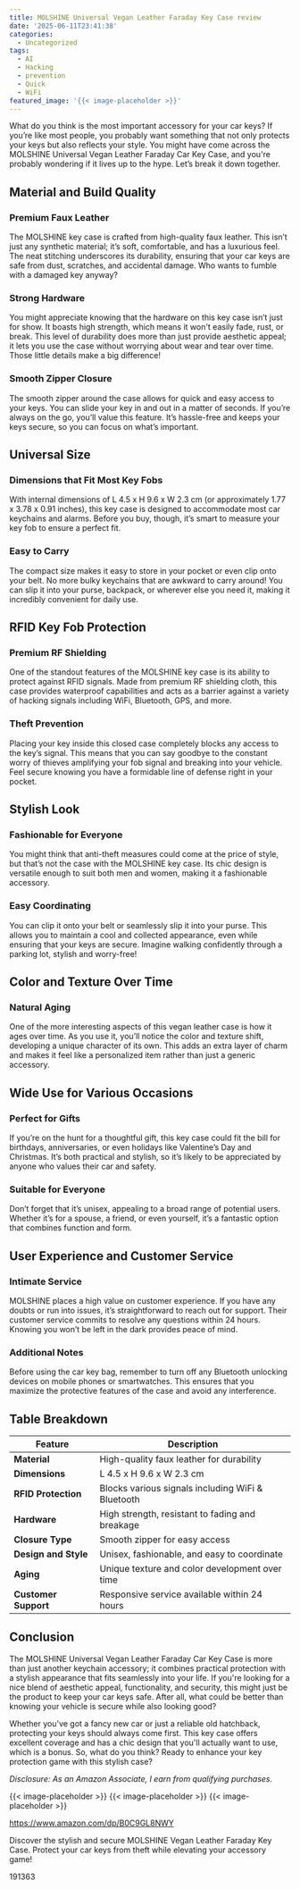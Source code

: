 ```yaml
---
title: MOLSHINE Universal Vegan Leather Faraday Key Case review
date: '2025-06-11T23:41:38'
categories:
  - Uncategorized
tags:
  - AI
  - Hacking
  - prevention
  - Quick
  - WiFi
featured_image: '{{< image-placeholder >}}'
---
```


<p>What do you think is the most important accessory for your car keys? If you’re like most people, you probably want something that not only protects your keys but also reflects your style. You might have come across the MOLSHINE Universal Vegan Leather Faraday Car Key Case, and you're probably wondering if it lives up to the hype. Let’s break it down together.</p> <p><a rel="nofollow" target="_blank" title="MOLSHINE Universal Vegan Leather Faraday Car Key Case, Car RFID Signal Blocking Key Fob Protector, Stylish Anti-Theft Car Key Pouch, Anti-Hacking Case Blocker, Jammer Signal Blocker (Beige)" href="https://www.amazon.com/dp/B0C9GL8NWY?tag=8118903-20" style='text-decoration: none; box-shadow: none;'></a></p> <p><a rel="nofollow" target="_blank" title="Click to view the MOLSHINE Universal Vegan Leather Faraday Car Key Case, Car RFID Signal Blocking Key Fob Protector, Stylish Anti-Theft Car Key Pouch, Anti-Hacking Case Blocker, Jammer Signal Blocker (Beige)." href="https://www.amazon.com/dp/B0C9GL8NWY?tag=8118903-20" style='text-decoration: none; box-shadow: none;'></a></p> <h2>Material and Build Quality</h2> <h3>Premium Faux Leather</h3> <p>The MOLSHINE key case is crafted from high-quality faux leather. This isn’t just any synthetic material; it’s soft, comfortable, and has a luxurious feel. The neat stitching underscores its durability, ensuring that your car keys are safe from dust, scratches, and accidental damage. Who wants to fumble with a damaged key anyway?</p> <h3>Strong Hardware</h3> <p>You might appreciate knowing that the hardware on this key case isn’t just for show. It boasts high strength, which means it won't easily fade, rust, or break. This level of durability does more than just provide aesthetic appeal; it lets you use the case without worrying about wear and tear over time. Those little details make a big difference!</p> <h3>Smooth Zipper Closure</h3> <p>The smooth zipper around the case allows for quick and easy access to your keys. You can slide your key in and out in a matter of seconds. If you’re always on the go, you’ll value this feature. It’s hassle-free and keeps your keys secure, so you can focus on what’s important.</p> <h2>Universal Size</h2> <h3>Dimensions that Fit Most Key Fobs</h3> <p>With internal dimensions of L 4.5 x H 9.6 x W 2.3 cm (or approximately 1.77 x 3.78 x 0.91 inches), this key case is designed to accommodate most car keychains and alarms. Before you buy, though, it’s smart to measure your key fob to ensure a perfect fit.</p> <h3>Easy to Carry</h3> <p>The compact size makes it easy to store in your pocket or even clip onto your belt. No more bulky keychains that are awkward to carry around! You can slip it into your purse, backpack, or wherever else you need it, making it incredibly convenient for daily use.</p> <p><a rel="nofollow" target="_blank" title="MOLSHINE Universal Vegan Leather Faraday Car Key Case, Car RFID Signal Blocking Key Fob Protector, Stylish Anti-Theft Car Key Pouch, Anti-Hacking Case Blocker, Jammer Signal Blocker (Beige)" href="https://www.amazon.com/dp/B0C9GL8NWY?tag=8118903-20" style='text-decoration: none; box-shadow: none;'></a></p> <p><a rel="nofollow" target="_blank" title="Click to view the MOLSHINE Universal Vegan Leather Faraday Car Key Case, Car RFID Signal Blocking Key Fob Protector, Stylish Anti-Theft Car Key Pouch, Anti-Hacking Case Blocker, Jammer Signal Blocker (Beige)." href="https://www.amazon.com/dp/B0C9GL8NWY?tag=8118903-20" style='text-decoration: none; box-shadow: none;'></a></p> </p><p></p><p></p><p></p><p><h2>RFID Key Fob Protection</h2> <h3>Premium RF Shielding</h3> <p>One of the standout features of the MOLSHINE key case is its ability to protect against RFID signals. Made from premium RF shielding cloth, this case provides waterproof capabilities and acts as a barrier against a variety of hacking signals including WiFi, Bluetooth, GPS, and more.</p> <h3>Theft Prevention</h3> <p>Placing your key inside this closed case completely blocks any access to the key’s signal. This means that you can say goodbye to the constant worry of thieves amplifying your fob signal and breaking into your vehicle. Feel secure knowing you have a formidable line of defense right in your pocket.</p> <h2>Stylish Look</h2> <h3>Fashionable for Everyone</h3> <p>You might think that anti-theft measures could come at the price of style, but that’s not the case with the MOLSHINE key case. Its chic design is versatile enough to suit both men and women, making it a fashionable accessory.</p> <h3>Easy Coordinating</h3> <p>You can clip it onto your belt or seamlessly slip it into your purse. This allows you to maintain a cool and collected appearance, even while ensuring that your keys are secure. Imagine walking confidently through a parking lot, stylish and worry-free!</p> <p><a rel="nofollow" target="_blank" title="MOLSHINE Universal Vegan Leather Faraday Car Key Case, Car RFID Signal Blocking Key Fob Protector, Stylish Anti-Theft Car Key Pouch, Anti-Hacking Case Blocker, Jammer Signal Blocker (Beige)" href="https://www.amazon.com/dp/B0C9GL8NWY?tag=8118903-20" style='text-decoration: none; box-shadow: none;'></a></p> <h2>Color and Texture Over Time</h2> <h3>Natural Aging</h3> <p>One of the more interesting aspects of this vegan leather case is how it ages over time. As you use it, you’ll notice the color and texture shift, developing a unique character of its own. This adds an extra layer of charm and makes it feel like a personalized item rather than just a generic accessory.</p> <h2>Wide Use for Various Occasions</h2> <h3>Perfect for Gifts</h3> <p>If you’re on the hunt for a thoughtful gift, this key case could fit the bill for birthdays, anniversaries, or even holidays like Valentine’s Day and Christmas. It’s both practical and stylish, so it’s likely to be appreciated by anyone who values their car and safety.</p> <h3>Suitable for Everyone</h3> <p>Don’t forget that it’s unisex, appealing to a broad range of potential users. Whether it’s for a spouse, a friend, or even yourself, it’s a fantastic option that combines function and form.</p> <p><a rel="nofollow" target="_blank" title="MOLSHINE Universal Vegan Leather Faraday Car Key Case, Car RFID Signal Blocking Key Fob Protector, Stylish Anti-Theft Car Key Pouch, Anti-Hacking Case Blocker, Jammer Signal Blocker (Beige)" href="https://www.amazon.com/dp/B0C9GL8NWY?tag=8118903-20" style='text-decoration: none; box-shadow: none;'></a></p> <h2>User Experience and Customer Service</h2> <h3>Intimate Service</h3> <p>MOLSHINE places a high value on customer experience. If you have any doubts or run into issues, it’s straightforward to reach out for support. Their customer service commits to resolve any questions within 24 hours. Knowing you won’t be left in the dark provides peace of mind.</p> <h3>Additional Notes</h3> <p>Before using the car key bag, remember to turn off any Bluetooth unlocking devices on mobile phones or smartwatches. This ensures that you maximize the protective features of the case and avoid any interference.</p> <h2>Table Breakdown</h2> <table> <thead> <tr> <th>Feature</th> <th>Description</th> </tr> </thead> <tbody> <tr> <td><strong>Material</strong></td> <td>High-quality faux leather for durability</td> </tr> <tr> <td><strong>Dimensions</strong></td> <td>L 4.5 x H 9.6 x W 2.3 cm</td> </tr> <tr> <td><strong>RFID Protection</strong></td> <td>Blocks various signals including WiFi & Bluetooth</td> </tr> <tr> <td><strong>Hardware</strong></td> <td>High strength, resistant to fading and breakage</td> </tr> <tr> <td><strong>Closure Type</strong></td> <td>Smooth zipper for easy access</td> </tr> <tr> <td><strong>Design and Style</strong></td> <td>Unisex, fashionable, and easy to coordinate</td> </tr> <tr> <td><strong>Aging</strong></td> <td>Unique texture and color development over time</td> </tr> <tr> <td><strong>Customer Support</strong></td> <td>Responsive service available within 24 hours</td> </tr> </tbody> </table> <p><a rel="nofollow" target="_blank" title="MOLSHINE Universal Vegan Leather Faraday Car Key Case, Car RFID Signal Blocking Key Fob Protector, Stylish Anti-Theft Car Key Pouch, Anti-Hacking Case Blocker, Jammer Signal Blocker (Beige)" href="https://www.amazon.com/dp/B0C9GL8NWY?tag=8118903-20" style='text-decoration: none; box-shadow: none;'></a></p> <h2>Conclusion</h2> <p>The MOLSHINE Universal Vegan Leather Faraday Car Key Case is more than just another keychain accessory; it combines practical protection with a stylish appearance that fits seamlessly into your life. If you're looking for a nice blend of aesthetic appeal, functionality, and security, this might just be the product to keep your car keys safe. After all, what could be better than knowing your vehicle is secure while also looking good?</p> <p>Whether you've got a fancy new car or just a reliable old hatchback, protecting your keys should always come first. This key case offers excellent coverage and has a chic design that you'll actually want to use, which is a bonus. So, what do you think? Ready to enhance your key protection game with this stylish case?</p> <p><a rel="nofollow" target="_blank" title="See the MOLSHINE Universal Vegan Leather Faraday Car Key Case, Car RFID Signal Blocking Key Fob Protector, Stylish Anti-Theft Car Key Pouch, Anti-Hacking Case Blocker, Jammer Signal Blocker (Beige) in detail." href="https://www.amazon.com/dp/B0C9GL8NWY?tag=8118903-20" style='text-decoration: none; box-shadow: none;'></a></p> <p><i>Disclosure: As an Amazon Associate, I earn from qualifying purchases.</i></p>
{{< image-placeholder >}}
{{< image-placeholder >}}
{{< image-placeholder >}}




https://www.amazon.com/dp/B0C9GL8NWY

Discover the stylish and secure MOLSHINE Vegan Leather Faraday Key Case. Protect your car keys from theft while elevating your accessory game!

191363
